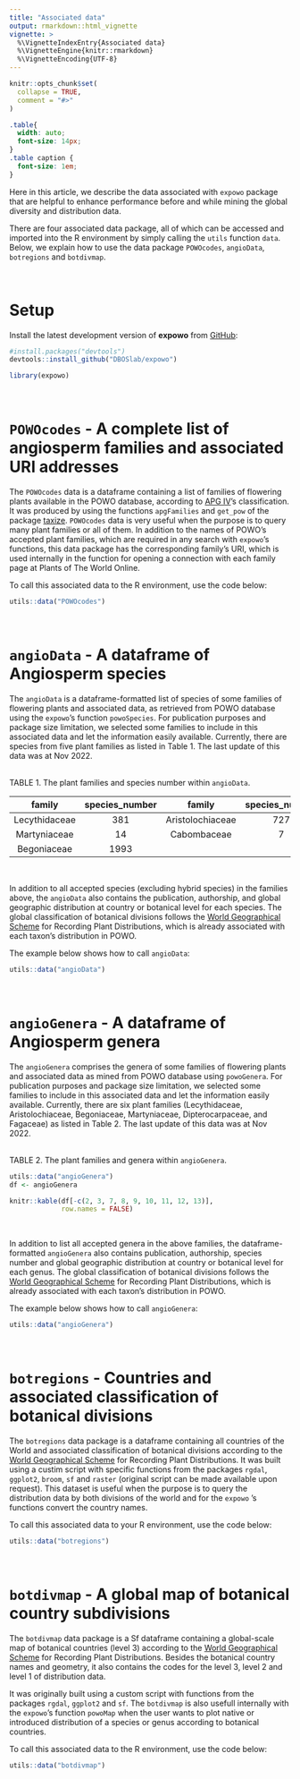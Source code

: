 ```yaml
---
title: "Associated data"
output: rmarkdown::html_vignette
vignette: >
  %\VignetteIndexEntry{Associated data}
  %\VignetteEngine{knitr::rmarkdown}
  %\VignetteEncoding{UTF-8}
---
```


```r
knitr::opts_chunk$set(
  collapse = TRUE,
  comment = "#>"
)
```

```css
.table{
  width: auto;
  font-size: 14px;
}
.table caption {
  font-size: 1em;
}
```

Here in this article, we describe the data associated with `expowo` package that are helpful to enhance performance before and while mining the global diversity and distribution data.\

There are four associated data package, all of which can be accessed and imported into the R environment by simply calling the `utils` function `data`. Below, we explain how to use the data package `POWOcodes`, `angioData`, `botregions` and `botdivmap`.\

\

# Setup

Install the latest development version of __expowo__ from 
[GitHub](https://github.com/):

``` r
#install.packages("devtools")
devtools::install_github("DBOSlab/expowo")
```
```r
library(expowo)
```

\

# `POWOcodes` - A complete list of angiosperm families and associated URI addresses

The `POWOcodes` data is a dataframe containing a list of families of flowering 
plants available in the POWO database, according to [APG IV](https://doi.org/10.1111/boj.12385)'s
classification. It was produced by using the functions `apgFamilies` and `get_pow`
of the package [taxize](https://docs.ropensci.org/taxize/index.html). `POWOcodes` 
data is very useful when the purpose is to query many plant families or all of them.
In addition to the names of POWO's accepted plant families, which are required in
any search with `expowo`'s functions, this data package has the corresponding
family's URI, which is used internally in the function for opening a connection
with each family page at Plants of The World Online.\

To call this associated data to the R environment, use the code below:\

```r
utils::data("POWOcodes")
```

\

# `angioData` - A dataframe of Angiosperm species

The `angioData` is a dataframe-formatted list of species of some families of 
flowering plants and associated data, as retrieved from POWO database using the 
`expowo`'s function `powoSpecies`. For publication purposes and package size 
limitation, we selected some families to include in this associated data and let 
the information easily available. Currently, there are species from five plant 
families as listed in Table 1. The last update of this data was at Nov 2022.\
\

TABLE 1. The plant families and species number within `angioData`.
\

| family | species_number | family | species_number |
|:---:|:---:|:---:|:---:|
| Lecythidaceae | 381 | Aristolochiaceae | 727 |
| Martyniaceae | 14 | Cabombaceae | 7 | 
| Begoniaceae | 1993 | | |

\

In addition to all accepted species (excluding hybrid species) in the families 
above, the `angioData` also contains the publication, authorship, and global 
geographic distribution at country or botanical level for each species. The global
classification of botanical divisions follows the [World Geographical Scheme](https://www.tdwg.org/standards/wgsrpd/) for Recording Plant Distributions,
which is already associated with each taxon's distribution in POWO.\

The example below shows how to call `angioData`: \

```r
utils::data("angioData")
```

\

# `angioGenera` - A dataframe of Angiosperm genera

The `angioGenera` comprises the genera of some families of flowering plants and 
associated data as mined from POWO database using `powoGenera`. For publication 
purposes and package size limitation, we selected some families to include in 
this associated  data and let the information easily available. Currently, there 
are six plant families (Lecythidaceae, Aristolochiaceae, Begoniaceae, Martyniaceae,
Dipterocarpaceae, and Fagaceae) as listed in Table 2. The last update of this 
data was at Nov 2022.\
\

TABLE 2. The plant families and genera within `angioGenera`.\
```r
utils::data("angioGenera")
df <- angioGenera

knitr::kable(df[-c(2, 3, 7, 8, 9, 10, 11, 12, 13)],
             row.names = FALSE)
```

\

In addition to list all accepted genera in the above families, the dataframe-formatted
`angioGenera` also contains publication, authorship, species number and global 
geographic distribution at country or botanical level for each genus. The global 
classification of botanical divisions follows the [World Geographical Scheme](https://www.tdwg.org/standards/wgsrpd/) for Recording Plant Distributions,
which is already associated with each taxon's distribution in POWO.\

The example below shows how to call `angioGenera`:\

```r
utils::data("angioGenera")
```

\

# `botregions` - Countries and associated classification of botanical divisions

The `botregions` data package is a dataframe containing all countries of the 
World and associated classification of botanical divisions according to the 
[World Geographical Scheme](https://www.tdwg.org/standards/wgsrpd/) for Recording
Plant Distributions. It was built using a custim script with specific functions 
from the packages `rgdal`, `ggplot2`, `broom`, `sf` and `raster` (original script
can be made available upon request). This dataset is useful when the purpose is 
to query the distribution data by both divisions of the world and for the `expowo`
's functions convert the country names.\

To call this associated data to your R environment, use the code below:\

```r
utils::data("botregions")
```

\

# `botdivmap` - A global map of botanical country subdivisions

The `botdivmap` data package is a Sf dataframe containing a global-scale map of 
botanical countries (level 3) according to the [World Geographical Scheme](https://www.tdwg.org/standards/wgsrpd/) for Recording Plant Distributions. 
Besides the botanical country names and geometry, it also contains the codes for 
the level 3, level 2 and level 1 of distribution data.\

It was originally built using a custom script with functions from the packages 
`rgdal`, `ggplot2` and `sf`. The `botdivmap` is also usefull internally with the
`expowo`'s function `powoMap` when the user wants to plot native or introduced
distribution of a species or genus according to botanical countries.\

To call this associated data to the R environment, use the code below:\

```r
utils::data("botdivmap")
```

